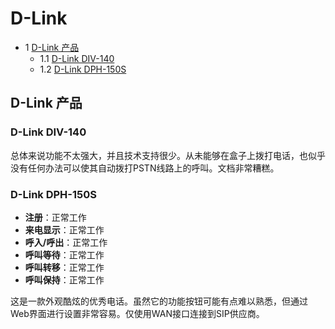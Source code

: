 # D-Link

* 1 [D-Link 产品](#d-link-products)
   * 1.1 [D-Link DIV-140](#d-link-div-140)
   * 1.2 [D-Link DPH-150S](#d-link-dph-150s)

## D-Link 产品

### D-Link DIV-140

总体来说功能不太强大，并且技术支持很少。从未能够在盒子上拨打电话，也似乎没有任何办法可以使其自动拨打PSTN线路上的呼叫。文档非常糟糕。

### D-Link DPH-150S

* **注册**：正常工作
* **来电显示**：正常工作
* **呼入/呼出**：正常工作
* **呼叫等待**：正常工作
* **呼叫转移**：正常工作
* **呼叫保持**：正常工作

这是一款外观酷炫的优秀电话。虽然它的功能按钮可能有点难以熟悉，但通过Web界面进行设置非常容易。仅使用WAN接口连接到SIP供应商。